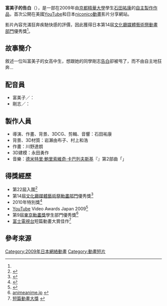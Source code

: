 {{Notability Unreferenced|time=2015-04-23T10:27:13+00:00}}
{{Japanese|japanese= フミコの告白|kana= ふみこのこくはく|romaji= Fumiko no Kokuhaku}}
'''富美子的告白'''（{{lang|ja|フミコの告白}}），是一部在2009年由[[京都精華大學|京都精華大學]]{{tsl|ja|マンガ学部|漫畫學系}}學生[[石田祐康|石田祐康]]的[[獨立電影|自主製作作品]]，首次公開在美國[[YouTube|YouTube]]和日本[[niconico動畫|niconico動畫]]影片分享網站。

影片內容充滿狂奔疾馳快感的評價，因此獲得日本第14屆[[文化廳媒體藝術祭動畫部門|文化廳媒體藝術祭動畫部門]]優秀獎<ref name="JMediaArtsFes"/>。

== 故事簡介 ==
敘述一位叫富美子的女高中生，想跟她的同學剛志[[告白|告白]]卻被甩了，而不由自主地狂奔…

== 配音員 ==
* 富美子／{{lang|ja|フミコ}}：{{lang|ja|ヒナ}}
* 剛志／{{lang|ja|タカシ}}：{{lang|ja|來香滄}}

== 製作人員 ==
* 導演、作畫、背景、3DCG、剪輯、音響：石田祐康
* 背景、3D材質：岩瀨由布子、村上和浩
* 作畫：川野達朗
* 3D建模：永田勇作
* 音樂：[[德米特里·鮑里索維奇·卡巴列夫斯基|德米特里·鮑里索維奇·卡巴列夫斯基]]『{{tsl|en|The Comedians (Kabalevsky)|道化師}}』第2部曲「{{lang|ja|疾馳／ギャロップ}}」

== 得獎經歷 ==
* 第22屆{{tsl|ja|CGアニメコンテスト|CG動畫比賽}}入圍<ref>{{Cite web |url=http://doga.jp/contest/con22/html/22_23.htm |title=第22屆CG動畫比賽審査結果 |accessdate=2015-04-23 |language=ja |archive-date=2014-02-20 |archive-url=https://web.archive.org/web/20140220181918/http://doga.jp/contest/con22/html/22_23.htm |dead-url=no }}</ref>
* 第14屆[[文化廳媒體藝術祭動畫部門|文化廳媒體藝術祭動畫部門]]優秀獎<ref name="JMediaArtsFes">{{Cite web |url=http://plaza.bunka.go.jp/festival/2010/animation/FumikosConfession/ |title=2010年第14屆文化廳媒體藝術祭動畫部門 |accessdate=2015-04-23 |language=ja |archive-date=2011-07-06 |archive-url=https://web.archive.org/web/20110706123400/http://plaza.bunka.go.jp/festival/2010/animation/FumikosConfession/ |dead-url=no }}</ref>
* 2010年{{tsl|en|Ottawa International Animation Festival|渥太華國際動畫節}}特別獎<ref>{{Cite web |url=http://www.animationfestival.ca/index.php?option=com_content&task=blogcategory&id=163&Itemid=806&limit=1&limitstart=0 |title=2010年渥太華國際動畫節得獎作品 |access-date=2015-04-23 |language=ja |archive-url=https://web.archive.org/web/20150709074014/http://www.animationfestival.ca/index.php?option=com_content&task=blogcategory&id=163&Itemid=806&limit=1&limitstart=0 |archive-date=2015-07-09 |dead-url=yes }}</ref>
* [[YouTube|YouTube]] Video Awards Japan 2009<ref>{{Cite web |url=http://www.youtube.com/user/YTVawardsJP2009 |title=YouTube Video Awards Japan 2009 |accessdate=2015-04-23 |language=ja |archive-date=2014-09-06 |archive-url=https://web.archive.org/web/20140906113433/https://www.youtube.com/user/YTVawardsJP2009 |dead-url=no }}</ref>
* 第9屆[[東京動畫獎|東京動畫獎]]學生部門優秀獎<ref>[http://animeanime.jp/news/archives/2010/02/8_9.html animeanime.jp] {{Wayback|url=http://animeanime.jp/news/archives/2010/02/8_9.html |date=20120305032408 }} {{ja icon}}</ref>
* [[富士電視台|富士電視台]]短篇動畫大賞佳作<ref>[http://www.watchme.tv/e/fujianime/ 短篇動畫大獎] {{Wayback|url=http://www.watchme.tv/e/fujianime/ |date=20150816010136 }} {{ja icon}}</ref>

== 參考來源 ==
{{reflist}}

{{DEFAULTSORT:Fumiko no kokuhaku}}
[[Category:2009年日本網絡動畫|Category:2009年日本網絡動畫]]
[[Category:動畫短片|Category:動畫短片]]